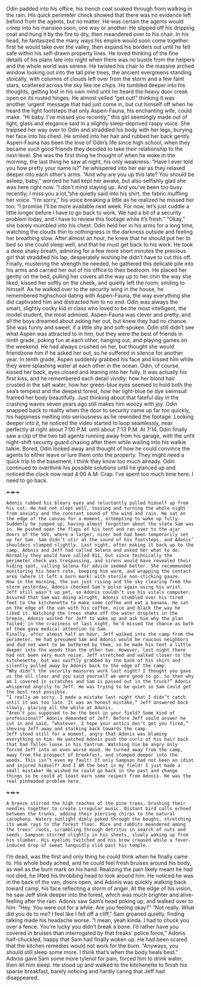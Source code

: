 Odin padded into his office, his trench coat soaked through from walking in the rain. His quick perimeter check showed that there was no evidence left behind from the agents, but no matter. He was certain the agents would creep into his mansion soon, one way or another. He slipped off his dripping coat and hung it by the fire to dry, then meandered over to his chair. In his head, he fantasized the many ways his empire would soon come together: first he would take over the valley, then expand his borders out until he felt safe within his self-drawn property lines. He loved thinking of the fine details of his plans late into night when there was no bustle from the helpers and the whole world was serene. He twisted his chair to the massive arched window looking out into the tall pine trees, the ancient evergreens standing stoically, with columns of clouds left over from the storm and a few faint stars, scattered across the sky like ice chips. He tumbled deeper into his thoughts, getting lost in his own mind until he heard the heavy door creak open on its rusted hinges. He almost yelled “get out!” thinking it was another ‘urgent’ message that had just come in, but cut himself off when he heard the light footsteps that only Aspen-Fauna, his enchanting wife, could make.
“Hi baby. I’ve missed you recently,” this girl seemingly made out of light, glass and elegance said in a slightly sleep-deprived raspy voice. She traipsed her way over to Odin and straddled his body with her legs, burying her face into his chest. He smiled into her hair and rubbed her back gently. Aspen-Fauna has been the love of Odin’s life since high school, when they became such good friends they decided to take their relationship to the next level. She was the first thing he thought of when he woke in the morning, the last thing he saw at night, his only weakness.
“Have I ever told you how pretty your name is?” he whispered into her ear as they relaxed deeper into each other's arms. “And why are you up this late? You should be asleep, baby,” worried he had kept her awake, but also selfishly glad she was here right now.
“I don’t mind staying up. And you’ve been too busy recently; I miss you a lot,”she quietly said into his shirt, the fabric muffling her voice.
“I’m sorry,” his voice breaking a little as he realized he missed her too. “I promise I’ll be more available next week. For now, let’s just cuddle a little longer before I have to go back to work. We had a bit of a security problem today, and I have to review this footage while it's fresh.”
“Okay,” she barely mumbled into his chest.
Odin held her in his arms for a long time, watching the clouds thin to nothingness in the darkness outside and feeling her breathing slow. After almost an hour, he knew that he should put her to bed so she could sleep well, and that he must get back to his work. He took a deep shaky breath, admiring for a few more short minutes the precious girl that straddled his lap, desperately wishing he didn’t have to cut this off. Finally, mustering the strength he needed, he gathered this delicate pile into his arms and carried her out of his office to their bedroom. He placed her gently on the bed, pulling her covers all the way up to her chin the way she liked, kissed her softly on the cheek, and quietly left the room, smiling to himself.
As he walked over to the security wing in the house, he remembered highschool dating with Aspen-Fauna, the way everything she did captivated him and distracted him to no end. Odin was always the smart, slightly cocky kid in class who loved to be the most intelligent, the model student, the most admired. Aspen-Fauna was clever and pretty, and all the boys dreamed about asking her out, but knew they had no chance. She was funny and sweet, if a little shy and soft-spoken. Odin still didn’t see what Aspen was attracted to in him, but they were the best of friends in ninth grade, poking fun at each other, hanging out, and playing games on the weekend. He had always crushed on her, but thought she would friendzone him if he asked her out, so he suffered in silence for another year. In tenth grade, Aspen suddenly grabbed his face and kissed him while they were splashing water at each other in the ocean. Odin, of course, kissed her back, eyes closed and leaning into her fully. It was actually his first kiss, and he remembered each detail vividly: how her blond hair crusted in the salt water, how her green-blue eyes seemed to hold both the sea’s tempest and the deepest forest, how her light-blue tie dye swimsuit framed her body beautifully. Just thinking about that fateful day in the crashing waves seven years ago still makes him woozy with joy.
Odin snapped back to reality when the door to security came up far too quickly, his happiness melting into seriousness as he rewinded the footage. Looking deeper into it, he noticed the video started to loop seamlessly, near perfectly at right about 7:00 P.M. until about 7:13 P.M. At 7:14, Odin finally saw a clip of the two tall agents running away from his garage, with the unfit night-shift security guard chasing after them while wailing into his walkie talkie. Bored, Odin looked away and thought of how he could convince the agents to either leave or lure them onto the property. They might need a quick trip to the basement; I think they know too much already. Odin continued to overthink his possible solutions until he glanced up and noticed the clock now read 4:00 A.M. Crap. I’ve spent too much time here. I need to go back.

↞⇼↠

	Adonis rubbed his bleary eyes and reluctantly pulled himself up from his cot. He had not slept well, tossing and turning the whole night from anxiety and the constant sound of the wind and rain. He sat on the edge of the canvas for a moment, attempting to wake up fully. Suddenly he jumped up, having almost forgotten about the state Sam was in. He pushed open the flaps of his tent and ran over to the ajar doors of the SUV, where a larger, nicer bed had been temporarily set up for Sam. Sam didn’t stir at the sound of his footsteps, and Adonis’ shoulders slumped slightly. Last night, after making it back up to the camp, Adonis and Jeff had called Selena and asked her what to do. Normally they would have called 911, but since technically the perimeter check was trespassing, and sirens would have revealed their hiding spot, calling Selena for advice seemed better. She recommended monitoring his heart rate, keeping him warm, and wrapping the contact area (where it left a burn mark) with sterile non-sticking gauze. 
	Now in the morning, the sun just rising and the sky clearing from the storm yesterday, Adonis checked Sam’s pulse again using his wrist. Jeff still wasn’t up yet, so Adonis couldn’t use his vitals computer. Assured that Sam was doing alright, Adonis stumbled over his tired feet to the kitchenette to make some coffee and eat a banana. He sat on the edge of the van with his coffee, nice and black the way he liked it. Watching the trees shake off the water droplets in the breeze, Adonis waited for Jeff to wake up and ask him why the plan failed; in the craziness of last night, he’d missed the chance as both of them gave medical attention to Sam.
	Finally, after almost half an hour, Jeff walked into the camp from the perimeter. He had presumed Sam and Adonis would be raucous neighbors and did not want to be bothered by them, so he made his tent a little deeper into the woods than the other two. However, last night there had not been very much noise. Jeff stretched and walked closer to the kitchenette, but was swiftly grabbed by the back of his shirt and silently pulled away by Adonis back to the edge of the camp. 
	“Why didn’t the security measures work last night? I thought you gave us the all clear and you said yourself we were good to go. So then why am I covered in scratches and Sam is passed out in the truck?” Adonis whispered angrily to Jeff. He was trying to be quiet so Sam could get the best rest possible.
	“I really am sorry. I made a mistake last night that I didn’t catch until it was too late. It was an honest mistake,” Jeff answered back slowly, glaring all the while at Adonis.
	“Aren’t you supposed to be the best in your field? Some kind of professional?” Adonis demanded of Jeff. Before Jeff could answer he cut in and said, “whatever. I hope your antics don’t get you fired,” shoving Jeff away and stalking back towards the camp.
	Jeff stood still for a moment, angry that Adonis was blaming everything on him. He watched Adonis push the curls of his hair back that had fallen loose in his tantrum. Watching him be angry only forced Jeff into an even worse mood. He turned away from the camp, away from the prospect of breakfast, and stomped deeper into the woods. This isn’t even my fault! If only Sampson had not been an idiot and injured himself! And I AM the best in my field! I just made a small mistake! He wished he could go back in the past and change things so he could at least earn some respect from Adonis. He was the real pinheaded problem here. 
↞⇼↠

	
	A breeze stirred the high reaches of the pine trees, brushing their needles together to create irregular music. Distant bird calls echoed between the trunks, adding their piercing chirps to the natural cacophony. Watery sunlight dimly poked through the boughs, stretching its weak rays to the forest floor. Mice and rabbits meandered among the trees’ roots, scrambling through detritus in search of nuts and seeds. Sampson stirred slightly in his sheets, slowly waking up from his slumber. His eyelids twitched and his brow creased while a fever-induced drop of sweat languidly slid past his temple.
I’m dead, was the first and only thing he could think when he finally came to. His whole body ached, and he could feel fresh bruises around his body, as well as the burn mark on his hand. Realizing the pain likely meant he had not died, he lifted his throbbing head to look around him. He noticed he was in the back of the van, doors open, and Adonis was quickly walking back toward camp, his face reflecting a storm of anger. At the edge of his vision, he saw Jeff slink deeper into the forest, which was much brighter and alive-feeling after the rain. 
	Adonis saw Sam’s head poking up, and walked over to him:
	“Hey. You were out for a while. Are you feeling okay?”
	“Not really. What did you do to me? I feel like I fell off a cliff,” Sam groaned quietly, finding talking made his headache worse.
	“I mean, yeah kinda. I had to chuck you over a fence. You’re lucky you didn’t break a bone. I’d rather have you covered in bruises than interrogated by that freaks’ police force,” Adonis half-chuckled, happy that Sam had finally woken up. He had been scared that the kitchen remedies would not work for the burn. “Anyways, you should still sleep some more. I think that’s when the body heals best.”
	Adonis gave Sam some more tylenol for pain, forced him to drink water, then let him sleep. He stood up and walked to the kitchenette to finish his sparse breakfast, barely noticing and hardly caring that Jeff had disappeared.
